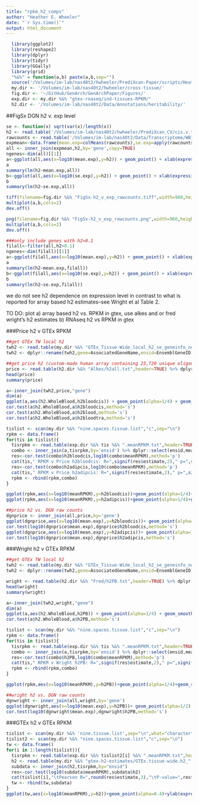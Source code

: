 ```yaml
---
title: "rpkm_h2_comps"
author: "Heather E. Wheeler"
date: "`r Sys.time()`"
output: html_document
---
```


```r
  library(ggplot2)
  library(reshape2)
  library(dplyr)
  library(tidyr)
  library(GGally)
  library(grid)
  "%&%" = function(a,b) paste(a,b,sep="")
  source('/Volumes/im-lab/nas40t2/hwheeler/PrediXcan-Paper/scripts/Heather/make-figures/multiplot.R')
  my.dir <- '/Volumes/im-lab/nas40t2/hwheeler/cross-tissue/'
  fig.dir <- '~/GitHub/GenArch/GenArchPaper/Figures/'
  exp.dir <- my.dir %&% "gtex-rnaseq/ind-tissues-RPKM/"
  h2.dir <- '/Volumes/im-lab/nas40t2/Data/Annotations/heritability/'
```

##FigSx DGN h2 v. exp level 
```r
se <- function(x) sqrt(var(x)/length(x))
h2 <- read.table('/Volumes/im-lab/nas40t2/hwheeler/PrediXcan_CV/cis.v.trans.prediction/DGN-WB.localGRM.h2.exp.2014-08-30.txt',header=T)
rawcounts <- read.table('/Volumes/im-lab/nas40t2/Data/Transcriptome/WB1K/data_used_for_eqtl_study/raw_counts.txt',header=T)
expmean<-data.frame(mean.exp=colMeans(rawcounts),se.exp=apply(rawcounts,2,se)) %>%mutate(gene=as.factor(colnames(rawcounts)))
all <- inner_join(expmean,h2,by='gene',copy=TRUE)
ngenes<-dim(all)[[1]]
a<-ggplot(all,aes(x=log10(mean.exp),y=h2)) + geom_point() + xlab(expression(paste("log"[10],"(mean expression raw counts)"))) + ylab(expression("Local h"^2)) + ggtitle("DGN-WB (" %&% ngenes %&% " genes)") + theme_bw(20)+ geom_smooth(method = "lm")
a
summary(lm(h2~mean.exp,all))
b<-ggplot(all,aes(x=log10(se.exp),y=h2)) + geom_point() + xlab(expression(paste("log"[10],"(SE expression raw counts)"))) + ylab(expression("Local h"^2)) + ggtitle("DGN-WB (" %&% ngenes %&% " genes)") + theme_bw(20)+ geom_smooth(method = "lm")
b
summary(lm(h2~se.exp,all))

tiff(filename=fig.dir %&% "FigSx-h2_v_exp_rawcounts.tiff",width=960,height=480)
multiplot(a,b,cols=2)
dev.off()

png(filename=fig.dir %&% "FigSx-h2_v_exp_rawcounts.png",width=960,height=480)
multiplot(a,b,cols=2)
dev.off()

###only include genes with h2>0.1
filall<-filter(all,h2>0.1)
ngenes<-dim(filall)[[1]]
a<-ggplot(filall,aes(x=log10(mean.exp),y=h2)) + geom_point() + xlab(expression(paste("log"[10],"(mean expression raw counts)"))) + ylab(expression("Local h"^2)) + ggtitle("DGN-WB (" %&% ngenes %&% " h2 > 0.1 genes)") + theme_bw(20)+ geom_smooth(method = "lm")
a
summary(lm(h2~mean.exp,filall))
b<-ggplot(filall,aes(x=log10(se.exp),y=h2)) + geom_point() + xlab(expression(paste("log"[10],"(SE expression raw counts)"))) + ylab(expression("Local h"^2)) + ggtitle("DGN-WB (" %&% ngenes %&% " h2 > 0.1 genes)") + theme_bw(20)+ geom_smooth(method = "lm")
b
summary(lm(h2~se.exp,filall))
```

we do not see h2 dependence on expression level in contrast to what is reported for array based h2 estimates--see Wright et al Table 2.

TO DO: plot a) array based h2 vs. RPKM in gtex, use alkes and or fred wright's h2 estimates b) RNAseq h2 vs RPKM in gtex

###Price h2 v GTEx RPKM
```r
##get GTEx TW local h2
twh2 <- read.table(my.dir %&% "GTEx_Tissue-Wide_local_h2_se_geneinfo_no_description.txt",header=TRUE) 
twh2 <- dplyr::rename(twh2,gene=AssociatedGeneName,ensid=EnsemblGeneID)

##get price h2 (custom-made human array containing 23,720 unique oligonucleotide probes, http://www.nature.com/nature/journal/v452/n7186/full/nature06758.html)
price <- read.table(h2.dir %&% "Alkes/h2all.txt",header=TRUE) %>% dplyr::rename(gene=gname)
head(price)
summary(price)

a<-inner_join(twh2,price,"gene")
dim(a)
ggplot(a,aes(h2.WholeBlood,h2bloodcis)) + geom_point(alpha=1/4) + geom_smooth() + theme_bw()
cor.test(a$h2.WholeBlood,a$h2bloodcis,method='s')
cor.test(a$h2.WholeBlood,a$h2blood,method='s')
cor.test(a$h2.WholeBlood,a$h2bloodtra,method='s')

tislist <- scan(my.dir %&% "nine.spaces.tissue.list","c",sep="\n")
rpkm <- data.frame()
for(tis in tislist){
  tisrpkm <- read.table(exp.dir %&% tis %&% ".meanRPKM.txt",header=TRUE)  
  combo <- inner_join(a,tisrpkm,by='ensid') %>% dplyr::select(ensid,meanRPKM,h2adipcis,h2bloodcis) %>% mutate(tissue=tis)
  res<-cor.test(combo$h2bloodcis,log10(combo$meanRPKM),method='p')
  cat(tis," RPKM v Price h2bloodcis: R=",signif(res$estimate,2)," p=",signif(res$p.value,2),"\n",sep="")
  res<-cor.test(combo$h2adipcis,log10(combo$meanRPKM),method='p')
  cat(tis," RPKM v Price h2adipcis: R=",signif(res$estimate,2)," p=",signif(res$p.value,2),"\n",sep="")
  rpkm <- rbind(rpkm,combo)
}

ggplot(rpkm,aes(x=log10(meanRPKM),y=h2bloodcis))+geom_point(alpha=1/4)+geom_smooth(method="lm")+facet_wrap(~tissue)+ggtitle("Price blood h2 vs. GTEx mean RPKM")+theme_bw()
ggplot(rpkm,aes(x=log10(meanRPKM),y=h2adipcis))+geom_point(alpha=1/4)+geom_smooth(method="lm")+facet_wrap(~tissue)+ggtitle("Price adipose h2 vs. GTEx mean RPKM")+theme_bw()

##price h2 vs. DGN raw counts
dgnprice <- inner_join(all,price,by='gene')
ggplot(dgnprice,aes(x=log10(mean.exp),y=h2bloodcis))+ geom_point(alpha=1/2) + geom_smooth() + theme_bw()+ggtitle("Price blood h2 vs. DGN mean counts")
cor.test(log10(dgnprice$mean.exp),dgnprice$h2bloodcis,method='s')
ggplot(dgnprice,aes(x=log10(mean.exp),y=h2adipcis))+ geom_point(alpha=1/2) + geom_smooth() + theme_bw()+ggtitle("Price adipose h2 vs. DGN mean counts")
cor.test(log10(dgnprice$mean.exp),dgnprice$h2adipcis,method='s')
```

###Wright h2 v GTEx RPKM
```r
##get GTEx TW local h2
twh2 <- read.table(my.dir %&% "GTEx_Tissue-Wide_local_h2_se_geneinfo_no_description.txt",header=TRUE) 
twh2 <- dplyr::rename(twh2,gene=AssociatedGeneName,ensid=EnsemblGeneID)

wright <- read.table(h2.dir %&% "Fred/h2PB.txt",header=TRUE) %>% dplyr::rename(gene=gname)
head(wright)
summary(wright)

a<-inner_join(twh2,wright,"gene")
dim(a)
ggplot(a,aes(h2.WholeBlood,h2PB)) + geom_point(alpha=1/4) + geom_smooth() + theme_bw()
cor.test(a$h2.WholeBlood,a$h2PB,method='s')

tislist <- scan(my.dir %&% "nine.spaces.tissue.list","c",sep="\n")
rpkm <- data.frame()
for(tis in tislist){
  tisrpkm <- read.table(exp.dir %&% tis %&% ".meanRPKM.txt",header=TRUE)  
  combo <- inner_join(a,tisrpkm,by='ensid') %>% dplyr::select(ensid,meanRPKM,h2PB) %>% mutate(tissue=tis)
  res<-cor.test(combo$h2PB,log10(combo$meanRPKM),method='p')
  cat(tis," RPKM v Wright h2PB: R=",signif(res$estimate,2)," p=",signif(res$p.value,2),"\n",sep="")
  rpkm <- rbind(rpkm,combo)
}

ggplot(rpkm,aes(x=log10(meanRPKM),y=h2PB))+geom_point(alpha=1/4)+geom_smooth(method="lm")+facet_wrap(~tissue)+ggtitle("Wright blood h2 vs. GTEx mean RPKM")+theme_bw()

##wright h2 vs. DGN raw counts
dgnwright <- inner_join(all,wright,by='gene')
ggplot(dgnwright,aes(x=log10(mean.exp),y=h2PB))+ geom_point(alpha=1/2) + geom_smooth() + theme_bw()+ggtitle("Wright blood h2 vs. DGN mean counts")
cor.test(log10(dgnwright$mean.exp),dgnwright$h2PB,method='s')
```

###GTEx h2 v GTEx RPKM
```r
tislist <- scan(my.dir %&% 'nine.tissue.list',sep="\n",what="character")
tislist2 <- scan(my.dir %&% "nine.spaces.tissue.list","c",sep="\n")
tw <- data.frame()
for(i in 1:length(tislist)){
  tisrpkm <- read.table(exp.dir %&% tislist2[i] %&% ".meanRPKM.txt",header=TRUE)
  h2 <- read.table(my.dir %&% "gtex-h2-estimates/GTEx.tissue-wide.h2_" %&% tislist[i] %&% "_marginal.local_2015-03-24.txt",header=T, sep="\t") %>% select(tissue,ensid,h2)
  subdata <- inner_join(h2,tisrpkm,by="ensid")
  res<-cor.test(log10(subdata$meanRPKM),subdata$h2)
  cat(tislist[i],"\tPearson R=",round(res$estimate,3),"\tP-value=",res$p.value,"\n")
  tw <- rbind(tw,subdata)
}
ggplot(tw,aes(x=log10(meanRPKM),y=h2))+geom_point(alpha=0.4)+ylab(expression("GCTA h"^2))+xlab(expression(paste("log"[10],"(meanRPKM)")))+geom_smooth(method="lm") + facet_wrap(~tissue,ncol=3)+theme_bw()+ggtitle("GTEx TW local h2 vs. GTEx mean RPKM")
```